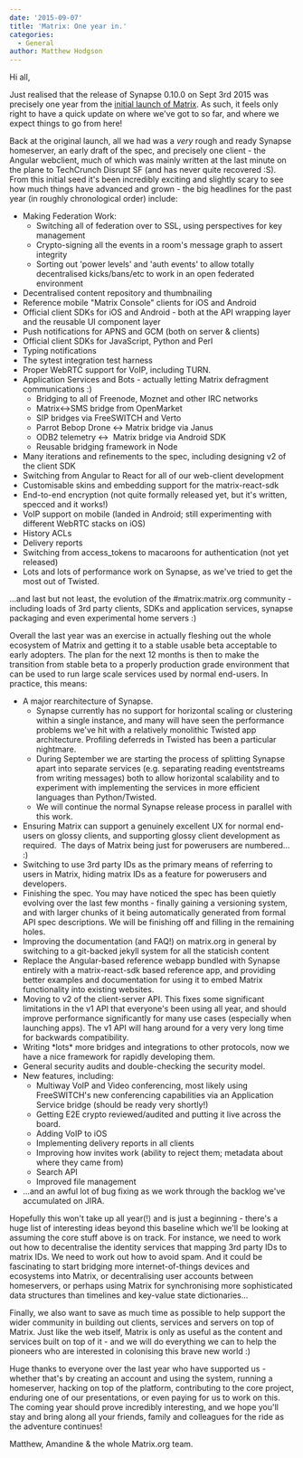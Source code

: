```yaml
---
date: '2015-09-07'
title: 'Matrix: One year in.'
categories:
  - General
author: Matthew Hodgson
---
```


Hi all,

Just realised that the release of Synapse 0.10.0 on Sept 3rd 2015 was precisely one year from the <a href="http://matrix.org/blog/2014/09/03/welcome-to-the-matrix-blog/">initial launch of Matrix</a>. As such, it feels only right to have a quick update on where we've got to so far, and where we expect things to go from here!

Back at the original launch, all we had was a *very* rough and ready Synapse homeserver, an early draft of the spec, and precisely one client - the Angular webclient, much of which was mainly written at the last minute on the plane to TechCrunch Disrupt SF (and has never quite recovered :S). From this initial seed it's been incredibly exciting and slightly scary to see how much things have advanced and grown - the big headlines for the past year (in roughly chronological order) include:
<ul>
	<li>Making Federation Work:
<ul>
	<li>Switching all of federation over to SSL, using perspectives for key management</li>
	<li>Crypto-signing all the events in a room's message graph to assert integrity</li>
	<li>Sorting out 'power levels' and 'auth events' to allow totally decentralised kicks/bans/etc to work in an open federated environment</li>
</ul>
</li>
	<li>Decentralised content repository and thumbnailing</li>
	<li>Reference mobile "Matrix Console" clients for iOS and Android</li>
	<li>Official client SDKs for iOS and Android - both at the API wrapping layer and the reusable UI component layer</li>
	<li>Push notifications for APNS and GCM (both on server &amp; clients)</li>
	<li>Official client SDKs for JavaScript, Python and Perl</li>
	<li>Typing notifications</li>
	<li>The sytest integration test harness</li>
	<li>Proper WebRTC support for VoIP, including TURN.</li>
	<li>Application Services and Bots - actually letting Matrix defragment communications :)
<ul>
	<li>Bridging to all of Freenode, Moznet and other IRC networks</li>
	<li>Matrix&lt;-&gt;SMS bridge from OpenMarket</li>
	<li>SIP bridges via FreeSWITCH and Verto</li>
	<li>Parrot Bebop Drone &lt;-&gt; Matrix bridge via Janus</li>
	<li>ODB2 telemetry &lt;-&gt;  Matrix bridge via Android SDK</li>
	<li>Reusable bridging framework in Node</li>
</ul>
</li>
	<li>Many iterations and refinements to the spec, including designing v2 of the client SDK</li>
	<li>Switching from Angular to React for all of our web-client development</li>
	<li>Customisable skins and embedding support for the matrix-react-sdk</li>
	<li>End-to-end encryption (not quite formally released yet, but it's written, specced and it works!)</li>
	<li>VoIP support on mobile (landed in Android; still experimenting with different WebRTC stacks on iOS)</li>
	<li>History ACLs</li>
	<li>Delivery reports</li>
	<li>Switching from access_tokens to macaroons for authentication (not yet released)</li>
	<li>Lots and lots of performance work on Synapse, as we've tried to get the most out of Twisted.</li>
</ul>
...and last but not least, the evolution of the #matrix:matrix.org community - including loads of 3rd party clients, SDKs and application services, synapse packaging and even experimental home servers :)

Overall the last year was an exercise in actually fleshing out the whole ecosystem of Matrix and getting it to a stable usable beta acceptable to early adopters. The plan for the next 12 months is then to make the transition from stable beta to a properly production grade environment that can be used to run large scale services used by normal end-users. In practice, this means:
<ul>
	<li>A major rearchitecture of Synapse.
<ul>
	<li>Synapse currently has no support for horizontal scaling or clustering within a single instance, and many will have seen the performance problems we've hit with a relatively monolithic Twisted app architecture. Profiling deferreds in Twisted has been a particular nightmare.</li>
	<li>During September we are starting the process of splitting Synapse apart into separate services (e.g. separating reading eventstreams from writing messages) both to allow horizontal scalability and to experiment with implementing the services in more efficient languages than Python/Twisted.</li>
	<li>We will continue the normal Synapse release process in parallel with this work.</li>
</ul>
</li>
	<li>Ensuring Matrix can support a genuinely excellent UX for normal end-users on glossy clients, and supporting glossy client development as required.  The days of Matrix being just for powerusers are numbered... :)</li>
	<li>Switching to use 3rd party IDs as the primary means of referring to users in Matrix, hiding matrix IDs as a feature for powerusers and developers.</li>
	<li>Finishing the spec. You may have noticed the spec has been quietly evolving over the last few months - finally gaining a versioning system, and with larger chunks of it being automatically generated from formal API spec descriptions. We will be finishing off and filling in the remaining holes.</li>
	<li>Improving the documentation (and FAQ!) on matrix.org in general by switching to a git-backed jekyll system for all the staticish content</li>
	<li>Replace the Angular-based reference webapp bundled with Synapse entirely with a matrix-react-sdk based reference app, and providing better examples and documentation for using it to embed Matrix functionality into existing websites.</li>
	<li>Moving to v2 of the client-server API. This fixes some significant limitations in the v1 API that everyone's been using all year, and should improve performance significantly for many use cases (especially when launching apps). The v1 API will hang around for a very very long time for backwards compatibility.</li>
	<li>Writing *lots* more bridges and integrations to other protocols, now we have a nice framework for rapidly developing them.</li>
	<li>General security audits and double-checking the security model.</li>
	<li>New features, including:
<ul>
	<li>Multiway VoIP and Video conferencing, most likely using FreeSWITCH's new conferencing capabilities via an Application Service bridge (should be ready very shortly!)</li>
	<li>Getting E2E crypto reviewed/audited and putting it live across the board.</li>
	<li>Adding VoIP to iOS</li>
	<li>Implementing delivery reports in all clients</li>
	<li>Improving how invites work (ability to reject them; metadata about where they came from)</li>
	<li>Search API</li>
	<li>Improved file management</li>
</ul>
</li>
	<li>...and an awful lot of bug fixing as we work through the backlog we've accumulated on JIRA.</li>
</ul>
Hopefully this won't take up all year(!) and is just a beginning - there's a huge list of interesting ideas beyond this baseline which we'll be looking at assuming the core stuff above is on track. For instance, we need to work out how to decentralise the identity services that mapping 3rd party IDs to matrix IDs. We need to work out how to avoid spam. And it could be fascinating to start bridging more internet-of-things devices and ecosystems into Matrix, or decentralising user accounts between homeservers, or perhaps using Matrix for synchronising more sophisticated data structures than timelines and key-value state dictionaries...

Finally, we also want to save as much time as possible to help support the wider community in building out clients, services and servers on top of Matrix. Just like the web itself, Matrix is only as useful as the content and services built on top of it - and we will do everything we can to help the pioneers who are interested in colonising this brave new world :)

Huge thanks to everyone over the last year who have supported us - whether that's by creating an account and using the system, running a homeserver, hacking on top of the platform, contributing to the core project, enduring one of our presentations, or even paying for us to work on this. The coming year should prove incredibly interesting, and we hope you'll stay and bring along all your friends, family and colleagues for the ride as the adventure continues!

Matthew, Amandine &amp; the whole Matrix.org team.